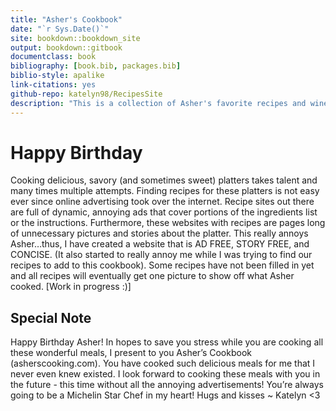 ```yaml
--- 
title: "Asher's Cookbook"
date: "`r Sys.Date()`"
site: bookdown::bookdown_site
output: bookdown::gitbook
documentclass: book
bibliography: [book.bib, packages.bib]
biblio-style: apalike
link-citations: yes
github-repo: katelyn98/RecipesSite
description: "This is a collection of Asher's favorite recipes and wine pairings"
---
```


# Happy Birthday {-}

Cooking delicious, savory (and sometimes sweet) platters takes talent and many times multiple attempts. Finding recipes for these platters is not easy ever since online advertising took over the internet. Recipe sites out there are full of dynamic, annoying ads that cover portions of the ingredients list or the instructions. Furthermore, these websites with recipes are pages long of unnecessary pictures and stories about the platter. This really annoys Asher...thus, I have created a website that is AD FREE, STORY FREE, and CONCISE. (It also started to really annoy me while I was trying to find our recipes to add to this cookbook). Some recipes have not been filled in yet and all recipes will eventually get one picture to show off what Asher cooked. [Work in progress :)] 

## Special Note {-}

Happy Birthday Asher! In hopes to save you stress while you are cooking all these wonderful meals, I present to you Asher's Cookbook (asherscooking.com). You have cooked such delicious meals for me that I never even knew existed. I look forward to cooking these meals with you in the future - this time without all the annoying advertisements! You're always going to be a Michelin Star Chef in my heart! Hugs and kisses ~ Katelyn <3 

